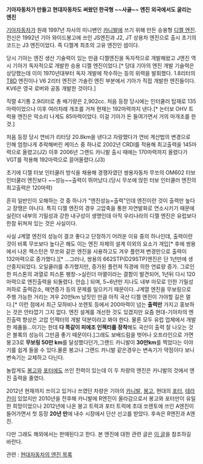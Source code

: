 '''기아자동차가 만들고 현대자동차도 써왔던 한국형 ~~사골~~ 엔진'''
'''외국에서도 굴리는 엔진'''

[[기아자동차]]가 원래 1997년 자사의 미니밴인 [[카니발]]에 쓰기 위해 만든 승용형 [[디젤 엔진]]. 전신은 1992년 기아 와이드봉고에 쓰인 JS엔진과 J2, JT 상용차 엔진으로 출시 초기의 코드는 J3 엔진이었다. 즉 디젤계 최초의 고유 엔진인 셈이다.

당시 기아는 엔진 생산 기술력이 있는 만큼 디젤엔진을 독자적으로 개발해왔고 J엔진 역시 기아가 독자적으로 개발한 승용 디젤 엔진이었다.[* 당대 기아의 엔진 개발 기술력은 상당했는데 이미 1970년대부터 독자 개발에 착수하는 등의 위력을 발휘했다. 1.8리터의 [[T8D]] 엔진이나 V6 2리터 엔진은 가솔린 엔진 부분에서 기아가 직접 개발한 엔진들이다. KV6은 영국 로버와 공동 개발한 것이다.]

직렬 4기통 2.9리터로 총 배기량은 2,902cc. 처음 등장 당시에는 인터쿨러 탑재로 135마력이었으나 이후 여러차례 개조를 거쳐 현재는 192마력까지 낸다.[* 논터보 OHV 트럭용 엔진은 악소리 나게도 85마력이었다. 이걸 기아가 돈 들여가면서 거의 마개조를 한 것.]

처음 등장 당시 연비가 리터당 20.8km을 낸다고 자랑했다가 연비 계산법의 변경으로 인해 엄청나게 추락해버린 케이스 중 하나로 2002년 CRDI를 적용해 최고출력을 145마력으로 올렸고(J2) 이후 2006년 그랜드 카니발 출시 때에는 170마력까지 올렸다가 VGT를 적용해 192마력으로 끌어올렸다.(J3)

초기에 디젤 터보 인터쿨러 방식을 채용해 경쟁자였던 쌍용자동차 무쏘의 OM602 터보 인터쿨러 엔진보다 ~~성능~~출력이 뛰어났다.(당시 무쏘에 얹힌 터보 인터쿨러 엔진의 최고출력은 120마력)

흔히 일반인이 오해하는 것 중 하나가 "엔진성능=출력"인데 엔진이란 것이 출력만 높다고 장땡은 아니다. 특히 디젤 엔진의 경우 고압축을 통한 자연발화로 연소시키기 때문에 실린더 내부의 기밀성과 강한 내구성이 생명인데 아직 우리나라의 디젤 엔진은 유럽보다 한참 뒤쳐져 있는 것은 사실이다.

사실 J계열 엔진의 성능이 결코 좋다고 단정하기 어려운 이유 중의 하나인데, 출력이란 것이 비록 무쏘보다 높다곤 해도 이는 엔진 자체의 설계 이외의 요소가 개입[* 후에 쌍용에서 나온 렉스턴은 무쏘와 같은 엔진을 사용하고도 겨우 플런져 변경만으로 출력이 132마력으로 증가했다.][* ...그러나, 쌍용의 662STP(D29STP)엔진은 단 1년만에 생산중지되었다. 오일쿨러를 추가했지만, 증가된 플런져 직경에 의한 연료량 증가. 그로인한 피스톤의 과열로 피스톤 팽창->실린더 마멸이라는 결함이 발견되어, 1년뒤 다시 120마력으로 엔진출력을 되돌렸다. 안습.] 되며, 5~6년만 지나도 내부 마모로 인한 기밀성 저하로 출력감소, 매연증가 등의 문제를 일으키기 때문이다. J계열 엔진을 무보링으로 주행 가능한 거리는 겨우 20만km 남짓인 만큼 아직 국산 디젤 엔진이 가야할 길은 멀다.[* 이런 점에서 최근 모하비나 쏘렌토 등에서 200마력이 넘는 '''출력만''' 가지고 홍보하는 것은 안타깝기 그지 없다. 엔진 설계를 개선한 것도 있겠지만 요즘 현대-기아차의 엔진출력 향상은 고압 인젝터의 개발 덕분이라고 봐야 한다. 물론 모두 유럽 업체에서 개발한 제품들...이기는 한데 '''다 똑같이 피에조 인젝터를 장착'''해도 국산이 출력 잘 나오는 것은 블록의 성능이 그만큼 좋기 때문이다.]그래도 보배드림을 벗어나 오프라인으로 가면 봉고3로 '''무보링 50만 km'''를 달성했다던가,그랜드 카니발이 '''30만km'''를 찍었다는 이야기를 쉽게 들을 수 있다.물론 봉고나 그랜드 카니발 같은경우는 변속기가 약점이다 보니 변속기는 교체하고 다닌다.

놀랍게도 [[봉고]]와 [[포터]]에도 쓰인 전력이 있는데 이 두 차량의 엔진은 카니발의 것에서 엔진 출력을 줄였다.

2012년 현재까지 쓰이고 있거나 쓰였던 차량은 기아의 [[카니발]], [[봉고]], 현대의 [[포터]], [[테라칸]]이 있었지만 2010년을 전후해 카니발에 R엔진이 올라감으로서 봉고와 포터만이 유일한 희망이었으나 2012년에 나온 봉고 트럭과 포터 트럭에 초대 쏘렌토에 쓰인 A엔진이 들어가면서 첫 등장 '''20년 만'''에 내수 시장에서 단산 선고를 받았다. 후속은 R엔진과 A엔진.

다만 그래도 해외에서는 판매된다고 한다. 본 엔진에 대한 관련 글은 [http://kim5353.blog.me/80153041886 이 글]을 참조하길 바란다.

관련 : [[현대자동차의 엔진 목록]]
